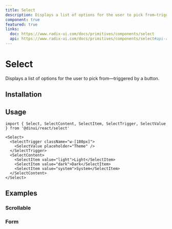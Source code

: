 ```yaml
---
title: Select
description: Displays a list of options for the user to pick from—triggered by a button.
component: true
featured: true
links:
  doc: https://www.radix-ui.com/docs/primitives/components/select
  api: https://www.radix-ui.com/docs/primitives/components/select#api-reference
---
```


# Select

Displays a list of options for the user to pick from—triggered by a button.


<Example path="ui/select-demo" />

## Installation


<ComponentInstallationGuide path="ui/select" />

## Usage

```tsx
import { Select, SelectContent, SelectItem, SelectTrigger, SelectValue } from '@dinui/react/select'
```

```tsx
<Select>
  <SelectTrigger className="w-[180px]">
    <SelectValue placeholder="Theme" />
  </SelectTrigger>
  <SelectContent>
    <SelectItem value="light">Light</SelectItem>
    <SelectItem value="dark">Dark</SelectItem>
    <SelectItem value="system">System</SelectItem>
  </SelectContent>
</Select>
```

## Examples

### Scrollable

<Example path="ui/select-scrollable" />

### Form

<Example path="ui/select-form" />
